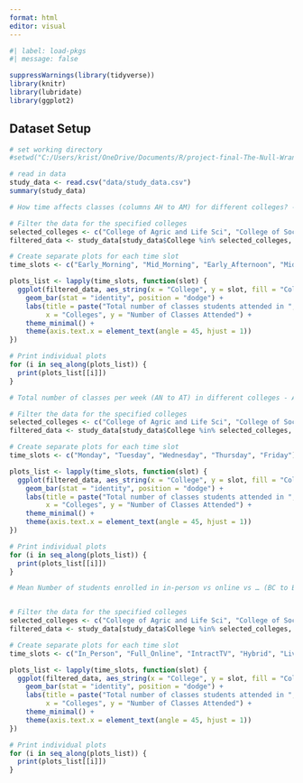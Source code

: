 ```yaml
---
format: html
editor: visual
---
```


```r
#| label: load-pkgs
#| message: false

suppressWarnings(library(tidyverse))
library(knitr)
library(lubridate)
library(ggplot2)
```

## Dataset Setup

```r

# set working directory
#setwd("C:/Users/krist/OneDrive/Documents/R/project-final-The-Null-Wranglers")

# read in data
study_data <- read.csv("data/study_data.csv")
summary(study_data)
```
```r
# How time affects classes (columns AH to AM) for different colleges? - Anjani

# Filter the data for the specified colleges
selected_colleges <- c("College of Agric and Life Sci", "College of Social & Behav Sci", "Eller College of Management", "College of Humanities", "College of Science")
filtered_data <- study_data[study_data$College %in% selected_colleges, ]

# Create separate plots for each time slot
time_slots <- c("Early_Morning", "Mid_Morning", "Early_Afternoon", "Mid_Afternoon", "Evening", "Asynchronous")

plots_list <- lapply(time_slots, function(slot) {
  ggplot(filtered_data, aes_string(x = "College", y = slot, fill = "College")) +
    geom_bar(stat = "identity", position = "dodge") +
    labs(title = paste("Total number of classes students attended in ", slot, "by Different colleges"),
         x = "Colleges", y = "Number of Classes Attended") +
    theme_minimal() +
    theme(axis.text.x = element_text(angle = 45, hjust = 1))
})

# Print individual plots
for (i in seq_along(plots_list)) {
  print(plots_list[[i]])
}
```

```r
# Total number of classes per week (AN to AT) in different colleges - Anjani

# Filter the data for the specified colleges
selected_colleges <- c("College of Agric and Life Sci", "College of Social & Behav Sci", "Eller College of Management", "College of Humanities", "College of Science")
filtered_data <- study_data[study_data$College %in% selected_colleges, ]

# Create separate plots for each time slot
time_slots <- c("Monday", "Tuesday", "Wednesday", "Thursday", "Friday") #there were no classes in Saturdays and Sundays, so I removed them from the list

plots_list <- lapply(time_slots, function(slot) {
  ggplot(filtered_data, aes_string(x = "College", y = slot, fill = "College")) +
    geom_bar(stat = "identity", position = "dodge") +
    labs(title = paste("Total number of classes students attended in ", slot, "by Different colleges"),
         x = "Colleges", y = "Number of Classes Attended") +
    theme_minimal() +
    theme(axis.text.x = element_text(angle = 45, hjust = 1))
})

# Print individual plots
for (i in seq_along(plots_list)) {
  print(plots_list[[i]])
}
```

```r
# Mean Number of students enrolled in in-person vs online vs … (BC to BH) for different colleges - Utkarsha


# Filter the data for the specified colleges
selected_colleges <- c("College of Agric and Life Sci", "College of Social & Behav Sci", "Eller College of Management", "College of Humanities", "College of Science")
filtered_data <- study_data[study_data$College %in% selected_colleges, ]

# Create separate plots for each time slot
time_slots <- c("In_Person", "Full_Online", "IntractTV", "Hybrid", "Live_Online", "Reg_Session") 

plots_list <- lapply(time_slots, function(slot) {
  ggplot(filtered_data, aes_string(x = "College", y = slot, fill = "College")) +
    geom_bar(stat = "identity", position = "dodge") +
    labs(title = paste("Total number of classes students attended in ", slot, "by Different colleges"),
         x = "Colleges", y = "Number of Classes Attended") +
    theme_minimal() +
    theme(axis.text.x = element_text(angle = 45, hjust = 1))
})

# Print individual plots
for (i in seq_along(plots_list)) {
  print(plots_list[[i]])
}
```

